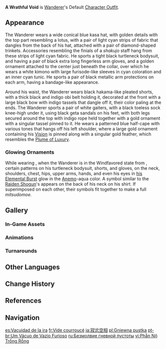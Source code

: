 {{Outfit Infobox
|id           = 207500
|image        = <gallery>
Character Wanderer Full Wish.png|Wish
Character Wanderer Game.png|In-Game
</gallery>
|character    = Wanderer
|type         = Default
|description  = {{Wanderer}}'s outfit. An ascetic's garb and hat can provide the wanderer some shelter from the rain, but they can do nothing to quell the winds and storms raging within.
|obtain       = Unlocked upon obtaining character
}}
'''A Wrathful Void''' is [[Wanderer]]'s Default [[Character Outfit]].

==Appearance==
<!-- Keep appearance section short and concise. Limit to 1-2 paragraphs (preferably 1 paragraph) with 3-4 sentences each. -->
The Wanderer wears a wide conical blue kasa hat, with golden details with the top part resembling a lotus, with a pair of light cyan strips of fabric that dangles from the back of his hat, attached with a pair of diamond-shaped trinkets. Accessories resembling the finials of a ''shakujo'' staff hang from these strips of light cyan fabric. He sports a tight black turtleneck bodysuit, and having a pair of black extra long fingerless arm gloves, and a golden ornament attached to the center just beneath the collar, over which he wears a white kimono with large furisode-like sleeves in cyan coloration and an inner cyan tunic. He sports a pair of black metallic arm protections on each arm, having a bandage-like appearance.

Around his waist, the Wanderer wears black hakama-like pleated shorts, with a thick black and indigo obi belt holding it, decorated at the front with a large black bow with indigo tassels that dangle off it, their color paling at the ends. The Wanderer sports a pair of white gaiters, with a black toeless sock knee-high under it, using black geta sandals on his feet, with both legs secured around the top with indigo rope held together with a gold ornament with a singular tassel pinned to it. He wears a patterned blue half-cape with various tones that hangs off his left shoulder, where a large gold ornament containing his {{Anemo}} [[Vision]] is pinned along with a singular gold feather, which resembles the [[Plume of Luxury]].

===Glowing Ornaments===
<!-- this section is transcluded in multiple places unrelated to his outfit, so please take care with the wording --><section begin="Skill Effects" />While wearing {{If Self|A Wrathful Void||his default outfit,}} {{No Selflink|A Wrathful Void}}, when the Wanderer is in the Windfavored state from {{No Selflink|Hanega: Song of the Wind|his Elemental Skill}}, certain patterns on his turtleneck bodysuit, shorts, and gloves, on the neck, shoulders, chest, hips, upper arms, hands, and even his eyes in [[Kyougen: Five Ceremonial Plays|his Elemental Burst]] glow in the [[Anemo]]-aqua color. A symbol similar to the [[Raiden Shogun]]'s appears on the back of his neck on his shirt. If superimposed on each other, their symbols fit together to make a full ''mitsudomoe.''<section end="Skill Effects" />

==Gallery==
===In-Game Assets===
{{Assets/Outfit|A Wrathful Void|nomain=1}}

===Animations===
{{Preview/CharacterAnimations|Wanderer|nocaption=1}}

===Turnarounds===
{{Turnarounds}}

==Other Languages==
{{Other Languages
|en       = A Wrathful Void
|zhs      = 寂忿空相
|zhs_rm   = Jìfèn Kōngxiàng
|zh_note  = {{lang|zh=寂忿|zh_rm=Jífèn}} is a Buddhist term referring to the iconography of a {{w|yidam}}, a deity of meditation that serves as the manifestation of Buddahood in the practitioner's mind. Specifically, it references the type of yidam who is "neither peaceful nor angry", who uses their emotions, which had once kept them in <i>samsara</i>, as 'fuel' to achieve enlightenment.<ref>Palmo, Tenzin (2002). <i>Reflections on a Mountain Lake: Teachings on Practical Buddhism.</i> Snow Lion Publications. pp. 229–231</ref> <br>
{{lang|zh=空相|zh_rm=Kōngxiàng}} is likewise Buddhist and refers to the the immaterial void.
|zht      = 寂忿空相
|zht_rm   = Jífèn Kōngxiàng
|zh_tl    = Silence of Wrath and Emptiness
|ja       = 寂忿空相
|ja_rm    = Jakufun Kuusou{{Assumed}}
|ja_tl    = Silence of Wrath and Emptiness
|ko       = 공허한 정적과 분노
|ko_rm    = Gongheohan Jeongjeokkkwa Bunno
|ko_tl    = Empty Silence and Wrath
|es       = Vacuidad de la ira
|es_tl    = The Emptiness of Wrath
|fr       = Vide courroucé
|fr_tl    = Wrathful Void
|ru       = Безмолвие гневной пустоты
|ru_tl    = Silence of a Wrathful Void
|th       = ห้วงโทสะสุญญตา
|th_rm    = Huang Thosa Sunyata
|th_tl    = The Wrathful Void
|vi       = Phẫn Nộ Trống Rỗng
|vi_tl    = Hollow Wrath
|de       = Zornige Leere
|de_tl    = Wrathful Void
|id       = A Wrathful Void
|pt       = Um Vácuo de Vazio Furioso
|pt_tl    = A Void of Angry Emptiness
|pt_note  = It can also be translated as "An Angry Void of Emptiness."
|tr       = Hiddetli Boşluk
|tr_tl    = Wrathful Void
|it       = Vanità del nulla
|it_tl    = Vanity of Nothing
}}

==Change History==
{{Change History|3.3}}

==References==
{{Reflist}}

==Navigation==
{{Dressing Room Navbox|outfit}}

[[es:Vacuidad de la ira]]
[[fr:Vide courroucé]]
[[ja:寂忿空相]]
[[pl:Gniewna pustka]]
[[pt-br:Um Vácuo de Vazio Furioso]]
[[ru:Безмолвие гневной пустоты]]
[[vi:Phẫn Nộ Trống Rỗng]]